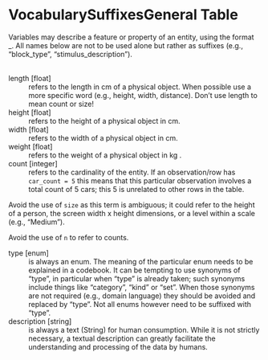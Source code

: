 
# VocabularySuffixesGeneral Table

 Variables may describe a feature or property of an entity, using the format <entity>_<feature>. All names below are not to be used alone but rather as suffixes (e.g., "block_type", "stimulus_description"). 

<br>length	[float]
: refers to the length in cm of a physical object. When possible use a more specific word (e.g., height, width, distance). Don't use length to mean count or size!



height	[float]
: refers to the height of a physical object in cm.



width	[float]
: refers to the width of a physical object in cm.



weight	[float]
: refers to the weight of a physical object in kg .



count	[integer]
: refers to the cardinality of the entity. If an observation/row has `car_count = 5` this means that this particular observation involves a total count of 5 cars; this 5 is unrelated to other rows in the table.

:::{.callout-note}

 Avoid the use of `size` as this term is ambiguous; it could refer to the height of a person, the screen width x height dimensions, or a level within a scale (e.g., "Medium").    

:::


:::{.callout-note}

 Avoid the use of `n` to refer to counts. 

:::



type	[enum]
: is always an enum. The meaning of the particular enum needs to be explained in a codebook.
It can be tempting to use synonyms of "type", in particular when "type" is already taken; such synonyms include things like "category", "kind" or  "set". When those synonyms are not required (e.g., domain language) they should be avoided and replaced by "type". Not all enums however need to be suffixed with "type". 



description	[string]
: is always a text (String) for human consumption. While it is not strictly necessary, a textual description can greatly facilitate the understanding and processing of the data by humans.



